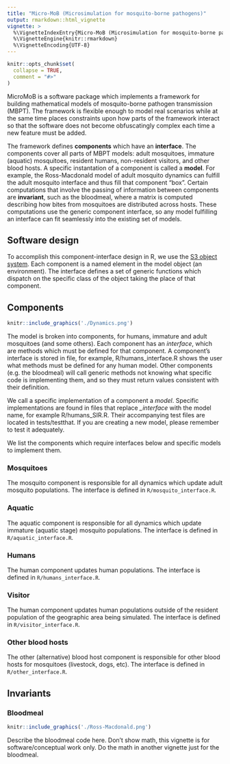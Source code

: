 ```yaml
---
title: "Micro-MoB (Microsimulation for mosquito-borne pathogens)"
output: rmarkdown::html_vignette
vignette: >
  %\VignetteIndexEntry{Micro-MoB (Microsimulation for mosquito-borne pathogens)}
  %\VignetteEngine{knitr::rmarkdown}
  %\VignetteEncoding{UTF-8}
---
```


```r
knitr::opts_chunk$set(
  collapse = TRUE,
  comment = "#>"
)
```

MicroMoB is a software package which implements a framework for building mathematical models of
mosquito-borne pathogen transmission (MBPT). The framework is flexible enough to model real scenarios while at the same time places constraints upon how parts of the framework interact so that the software does not become obfuscatingly complex each time a new feature must be added. 

The framework defines **components** which have an **interface**. The components cover all parts of MBPT models: adult mosquitoes, immature (aquatic) mosquitoes,
resident humans, non-resident visitors, and other blood hosts. A specific instantation of a component is called a **model**.
For example, the Ross-Macdonald model of adult mosquito dynamics can fulfill the adult mosquito interface and thus fill that
component "box". Certain computations that involve the passing of information between components are **invariant**, such as the bloodmeal,
where a matrix is computed describing how bites from mosquitoes are distributed across hosts. These computations use the 
generic component interface, so any model fulfilling an interface can fit seamlessly into the existing set of models.

## Software design

To accomplish this component-interface design in R, we use the [S3 object system](http://adv-r.had.co.nz/S3.html).
Each component is a named element in the model object (an environment). The interface
defines a set of generic functions which dispatch on the specific class of the object
taking the place of that component.

## Components

```r
knitr::include_graphics('./Dynamics.png')
```

The model is broken into components, for humans, immature and adult mosquitoes (and some others).
Each component has an _interface_, which are methods which must be defined for that
component. A component's interface is stored in file, for example, R/humans_interface.R
shows the user what methods must be defined for any human model. Other components (e.g. the bloodmeal)
will call generic methods not knowing what specific code is implementing them, and so
they must return values consistent with their definition.

We call a specific implementation of a component a _model_.
Specific implementations are found in files that replace _\_interface_ with the
model name, for example R/humans_SIR.R. Their accompanying test files are located in
tests/testthat. If you are creating a new model, please remember to test it
adequately.

We list the components which require interfaces below and specific models
to implement them.

### Mosquitoes

The mosquito component is responsible for all dynamics which update adult mosquito
populations. The interface is defined in `R/mosquito_interface.R`.

### Aquatic

The aquatic component is responsible for all dynamics which update immature (aquatic
stage) mosquito populations. The interface is defined in `R/aquatic_interface.R`.

### Humans

The human component updates human populations. The interface is defined in `R/humans_interface.R`.

### Visitor

The human component updates human populations outside of the resident population of the geographic area being simulated. 
The interface is defined in `R/visitor_interface.R`.

### Other blood hosts

The other (alternative) blood host component is responsible for other blood hosts for 
mosquitoes (livestock, dogs, etc). The interface is defined in `R/other_interface.R`.

## Invariants

### Bloodmeal

```r
knitr::include_graphics('./Ross-Macdonald.png')
```

Describe the bloodmeal code here. Don't show math, this vignette is for software/conceptual
work only. Do the math in another vignette just for the bloodmeal.
